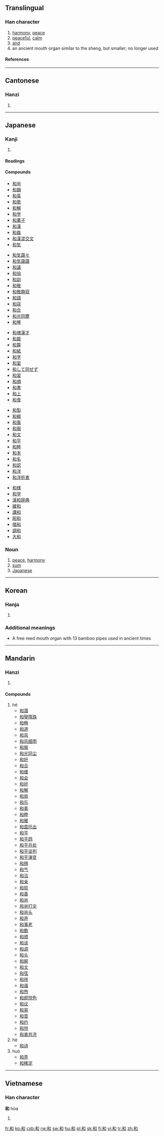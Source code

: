 {{see|龢}}
==Translingual==

===Han character===
{{Han char|rn=30|rad=口|as=05|sn=8|four=2690<sub>0</sub>|canj=竹木口 (HDR)}}

# [[harmony]], [[peace]]
# [[peaceful]], [[calm]]
# [[and]]
# an ancient mouth organ similar to the sheng, but smaller; no longer used

====References====
{{Han ref|kx=0185.010|dkj=03490|dj=0404.030|hdz=10602.010|uh=548C|ud=21644|bh=A94D|bd=43341}}

----

==Cantonese==

===Hanzi===
{{yue-hanzi|jyut=|y=[[wo4]]}}

# {{defn|Cantonese}}

----

==Japanese==
{{wikipedia|Wa (Japanese)}}

===Kanji===
{{ja-kanji|grade=3|rs=口05}}

# {{defn|Japanese}}

====Readings====
{{ja-readings|on=[[わ]] (wa), [[か]] (ka)|kun=[[やわらぐ]] (yawaragu), [[なごむ]] (nagomu), [[なごやか]] (nagoyaka)
|nanori=[[かず]] (kazu)}}

====Compounds====
{{top5}}
*[[和尚]]
*[[和韻]]
*[[和英]]
*[[和歌]]
*[[和解]]
*[[和学]]
*[[和菓子]]
*[[和漢]]
*[[和姦]]
*[[和漢混交文]]
*[[和気]]
{{mid5}}
*[[和気藹々]]
*[[和気藹藹]]
*[[和議]]
*[[和協]]
*[[和訓]]
*[[和敬]]
*[[和敬静寂]]
*[[和語]]
*[[和寇]]
*[[和合]]
*[[和光同塵]]
*[[和琴]]
{{mid5}}
*[[和魂漢才]]
*[[和裁]]
*[[和算]]
*[[和紙]]
*[[和字]]
*[[和室]]
*[[和して同ぜず]]
*[[和習]]
*[[和順]]
*[[和書]]
*[[和上]]
*[[和食]]
{{mid5}}
*[[和製]]
*[[和戦]]
*[[和風]]
*[[和服]]
*[[和文]]
*[[和平]]
*[[和睦]]
*[[和本]]
*[[和名]]
*[[和訳]]
*[[和洋]]
*[[和洋折衷]]
{{mid5}}
*[[和様]]
*[[和学]]
*[[漢和辞典]]
*[[緩和]]
*[[講和]]
*[[昭和]]
*[[唱和]]
*[[調和]]
*[[大和]]
{{bottom}}

===Noun===
{{ja-noun|k|hira=わ|rom=wa}}

# [[peace]], [[harmony]]
# [[sum]]
# [[Japanese]]

----

==Korean==

===Hanja===
{{ko-hanja|hangeul=화|rv=hwa|mr=hwa}}

# {{defn|Korean}}

===Additional meanings===
{{rfc-header|Additional meanings}}
*A free reed mouth organ with 13 bamboo pipes used in ancient times

----

==Mandarin==

===Hanzi===
{{cmn-hanzi|pin=[[hé]] ([[he2]]), [[hè]] ([[he4]]), [[hú]] ([[hu2]]), [[huó]] ([[huo2]]), [[huò]] ([[huo4]]), [[hàn]] ([[han4]])|wg=[[ho2|ho<sup>2</sup>]], [[ho4|ho<sup>4</sup>]], [[hu2|hu<sup>2</sup>]], [[huo2|huo<sup>2</sup>]], [[huo4|huo<sup>4</sup>]]}}

# {{defn|Mandarin}}

====Compounds====
# hé
#*[[和蔼]]
#*[[和璧隋珠]]
#*[[和畅]]
#*[[和道]]
#*[[和风]]
#*[[和风细雨]]
#*[[和服]]
#*[[和光同尘]]
#*[[和好]]
#*[[和合]]
#*[[和缓]]
#*[[和会]]
#*[[和奸]]
#*[[和解]]
#*[[和局]]
#*[[和乐]]
#*[[和美]]
#*[[和睦]]
#*[[和暖]]
#*[[和盘托出]]
#*[[和平]]
#*[[和平鸽]]
#*[[和平共处]]
#*[[和平谈判]]
#*[[和平演变]]
#*[[和棋]]
#*[[和气]]
#*[[和洽]]
#*[[和亲]]
#*[[和软]]
#*[[和善]]
#*[[和尚]]
#*[[和尚打伞]]
#*[[和尚头]]
#*[[和声]]
#*[[和事老]]
#*[[和数]]
#*[[和顺]]
#*[[和谈]]
#*[[和调]]
#*[[和头]]
#*[[和婉]]
#*[[和文]]
#*[[和弦]]
#*[[和祥]]
#*[[和谐]]
#*[[和煦]]
#*[[和颜悦色]]
#*[[和议]]
#*[[和易]]
#*[[和音]]
#*[[和约]]
#*[[和悦]]
#*[[和衷共济]]
# hè
#*[[和诗]]
# huò
#*[[和弄]]
#*[[和稀泥]]

----

==Vietnamese==

===Han character===
'''和''' hòa

# {{defn|Vietnamese}}

[[fr:和]]
[[ko:和]]
[[csb:和]]
[[rw:和]]
[[sw:和]]
[[hu:和]]
[[pl:和]]
[[sk:和]]
[[fi:和]]
[[vi:和]]
[[tr:和]]
[[zh:和]]